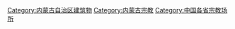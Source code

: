 [[Category:内蒙古自治区建筑物|Category:内蒙古自治区建筑物]]
[[Category:内蒙古宗教|Category:内蒙古宗教]]
[[Category:中国各省宗教场所|Category:中国各省宗教场所]]